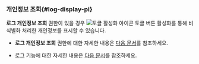 ### 개인정보 조회{#log-display-pi}

**로그 개인정보 조회** 권한이 있을 경우 <Cmdname sid="BTN08818" className="uitext" /> ![토글 활성화 아이콘](/img/ic-toggle-on.svg) 토글 버튼 활성화를 통해 비식별화 처리한 개인정보를 표시할 수 있습니다. 

<ImgLang img='log-display-pi.png' desc='로그 개인정보 표시 토글'/>

* **로그 개인정보 조회** 권한에 대한 자세한 내용은 [다음 문서](/project/project-structure#CNT08829)를 참조하세요.

* 로그 <Cmdname sid="TTL08814" className="uitext" /> 기능에 대한 자세한 내용은 [다음 문서](/log/log-setting#log-deidentification-of-personal-info)를 참조하세요. 
